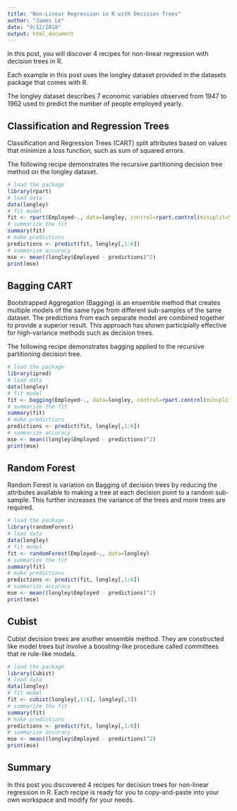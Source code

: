 ```yaml
---
title: "Non-Linear Regression in R with Decision Trees"
author: "James Le"
date: "9/12/2018"
output: html_document
---
```


In this post, you will discover 4 recipes for non-linear regression with decision trees in R.

Each example in this post uses the longley dataset provided in the datasets package that comes with R.

The longley dataset describes 7 economic variables observed from 1947 to 1962 used to predict the number of people employed yearly.

## Classification and Regression Trees
Classification and Regression Trees (CART) split attributes based on values that minimize a loss function, such as sum of squared errors.

The following recipe demonstrates the recursive partitioning decision tree method on the longley dataset.

```r
# load the package
library(rpart)
# load data
data(longley)
# fit model
fit <- rpart(Employed~., data=longley, control=rpart.control(minsplit=5))
# summarize the fit
summary(fit)
# make predictions
predictions <- predict(fit, longley[,1:6])
# summarize accuracy
mse <- mean((longley$Employed - predictions)^2)
print(mse)
```

## Bagging CART
Bootstrapped Aggregation (Bagging) is an ensemble method that creates multiple models of the same type from different sub-samples of the same dataset. The predictions from each separate model are combined together to provide a superior result. This approach has shown participially effective for high-variance methods such as decision trees.

The following recipe demonstrates bagging applied to the recursive partitioning decision tree.

```r
# load the package
library(ipred)
# load data
data(longley)
# fit model
fit <- bagging(Employed~., data=longley, control=rpart.control(minsplit=5))
# summarize the fit
summary(fit)
# make predictions
predictions <- predict(fit, longley[,1:6])
# summarize accuracy
mse <- mean((longley$Employed - predictions)^2)
print(mse)
```

## Random Forest
Random Forest is variation on Bagging of decision trees by reducing the attributes available to making a tree at each decision point to a random sub-sample. This further increases the variance of the trees and more trees are required.

```r
# load the package
library(randomForest)
# load data
data(longley)
# fit model
fit <- randomForest(Employed~., data=longley)
# summarize the fit
summary(fit)
# make predictions
predictions <- predict(fit, longley[,1:6])
# summarize accuracy
mse <- mean((longley$Employed - predictions)^2)
print(mse)
```

## Cubist
Cubist decision trees are another ensemble method. They are constructed like model trees but involve a boosting-like procedure called committees that re rule-like models.

```r
# load the package
library(Cubist)
# load data
data(longley)
# fit model
fit <- cubist(longley[,1:6], longley[,7])
# summarize the fit
summary(fit)
# make predictions
predictions <- predict(fit, longley[,1:6])
# summarize accuracy
mse <- mean((longley$Employed - predictions)^2)
print(mse)
```

## Summary
In this post you discovered 4 recipes for decision trees for non-linear regression in R. Each recipe is ready for you to copy-and-paste into your own workspace and modify for your needs.